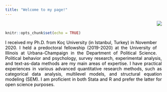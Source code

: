 ```yaml
---
title: "Welcome to my page!"
---
```

<!-- Global site tag (gtag.js) - Google Analytics -->
<script async src="https://www.googletagmanager.com/gtag/js?id=UA-166011945-1"></script>
<script>
  window.dataLayer = window.dataLayer || [];
  function gtag(){dataLayer.push(arguments);}
  gtag('js', new Date());

  gtag('config', 'UA-166011945-1');
</script>


<br>

<style>
body {
text-align: justify}
</style>
```r
knitr::opts_chunk$set(echo = TRUE)
```
<div style= "float:right;position: relative; top: -75px;">
![](Photo.png)
</div>

<p style="color:black"><p style="color:black">I received my Ph.D. from Koç University (in Istanbul, Turkey) in November 2020. I held a predoctoral fellowship (2019-2020) at the University of Illinois at Urbana-Champaign in the Department of Political Science. Political behavior and psychology, survey research, experimental analysis, and text-as-data methods are my main areas of expertise. I have practical experiences in various advanced quantitative research methods, such as categorical data analysis, multilevel models, and structural equation modeling (SEM). I am proficient in both Stata and R and prefer the latter for open science purposes.</p>




